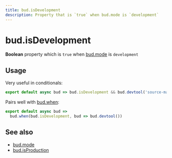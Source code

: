 ```yaml
---
title: bud.isDevelopment
description: Property that is `true` when bud.mode is `development`
---
```


# bud.isDevelopment

**Boolean** property which is `true` when [bud.mode](/docs/bud.mode/) is `development`

## Usage

Very useful in conditionals:

```js title='bud.config.js'
export default async bud => bud.isDevelopment && bud.devtool('source-map')
```

Pairs well with [bud.when](/docs/bud.when):

```js {2} title='bud.config.js'
export default async bud =>
  bud.when(bud.isDevelopment, bud => bud.devtool())
```

## See also

- [bud.mode](/docs/bud.mode/)
- [bud.isProduction](/docs/bud.mode/bud.isProduction)
